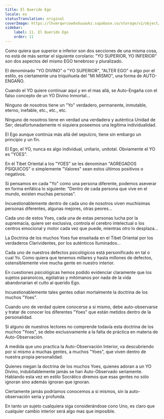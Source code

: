 ```yaml
---
title: El Querido Ego
locale: es
statusTranslation: original
coverImage: https://lhvmrqwrcowdvduuaukz.supabase.co/storage/v1/object/public/strapi-uploads/small_cover-tratado-de-psicologia-revolucionaria.webp-5e15e1cec4e0ebebcde5d7fc7565d8fd.webp
sidebar:
    label: 11. El Querido Ego
    order: 11
---
```

Como quiera que superior e inferior son dos secciones de una misma cosa, no está de más sentar el siguiente corolario: "YO SUPERIOR, YO INFERIOR" son dos aspectos del mismo EGO tenebroso y pluralizado.

El denominado "YO DIVINO" o "YO SUPERIOR", "ALTER EGO" o algo por el estilo, es ciertamente una triquiñuela del "MI MISMO", una forma de AUTO-ENGAÑO.

Cuando el YO quiere continuar aquí y en el mas allá, se Auto-Engaña con el falso concepto de un YO Divino Inmortal...

Ninguno de nosotros tiene un "Yo" verdadero, permanente, inmutable, eterno, inefable, etc., etc., etc.

Ninguno de nosotros tiene en verdad una verdadera y auténtica Unidad de Ser; desafortunadamente ni siquiera poseemos una legítima individualidad.

El Ego aunque continúa más allá del sepulcro, tiene sin embargo un principio y un fin.

El Ego, el YO, nunca es algo individual, unitario, unitotal. Obviamente el YO es "YOES".

En él Tibet Oriental a los "YOES" se les denominan "AGREGADOS PSIQUICOS" o simplemente "Valores" sean estos últimos positivos o negativos.

Si pensamos en cada "Yo" como una persona diferente, podemos aseverar en forma enfática lo siguiente: "Dentro de cada persona que vive en el mundo, existen muchas personas".

Incuestionablemente dentro de cada uno de nosotros viven muchísimas personas diferentes, algunas mejores, otras peores...

Cada uno de estos Yoes, cada una de estas personas lucha por la supremacía, quiere ser exclusiva, controla el cerebro intelectual o los centros emocional y motor cada vez que puede, mientras otro lo desplaza...

La Doctrina de los muchos Yoes fue enseñada en el Tibet Oriental por los verdaderos Clarividentes, por los auténticos Iluminados...

Cada uno de nuestros defectos psicológicos está personificado en tal o cual Yo. Como quiera que tenemos millares y hasta millones de defectos, ostensiblemente vive mucha gente en nuestro interior.

En cuestiones psicológicas hemos podido evidenciar claramente que los sujetos paranoicos, ególatras y mitómanos por nada de la vida abandonarían el culto al querido Ego.

Incuestionablemente tales gentes odian mortalmente la doctrina de los muchos "Yoes".

Cuando uno de verdad quiere conocerse a si mismo, debe auto-observarse y tratar de conocer los diferentes "Yoes" que están metidos dentro de la personalidad.

Si alguno de nuestros lectores no comprende todavía esta doctrina de los muchos "Yoes", se debe exclusivamente a la falta de práctica en materia de Auto-Observación.

A medida que uno practica la Auto-Observación Interior, va descubriendo por si mismo a muchas gentes, a muchos "Yoes", que viven dentro de nuestra propia personalidad.

Quienes niegan la doctrina de los muchos Yoes, quienes adoran a un YO Divino, indubitablemente jamás se han Auto-Observado seriamente. Hablando esta vez en estilo Socrático diremos que esas gentes no sólo ignoran sino además ignoran que ignoran.

Ciertamente jamás podríamos conocemos a si mismos, sin la auto-observación seria y profunda.

En tanto un sujeto cualquiera siga considerándose cono Uno, es claro que cualquier cambio interior será algo mas que imposible.
